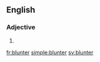 ==English==

===Adjective===
{{head|en|adjective comparative form}}

# {{en-comparative of|blunt}}

[[fr:blunter]]
[[simple:blunter]]
[[sv:blunter]]
